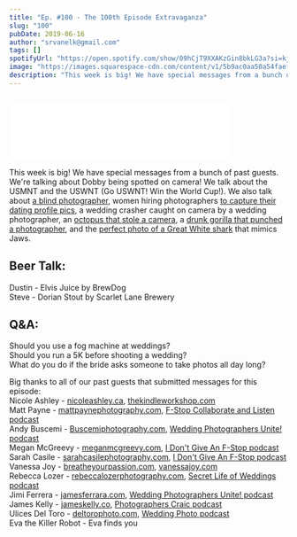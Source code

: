 ```yaml
---
title: "Ep. #100 - The 100th Episode Extravaganza"
slug: "100"
pubDate: 2019-06-16
author: "srvanelk@gmail.com"
tags: []
spotifyUrl: "https://open.spotify.com/show/09hCjT9XXAKzGin8bkLG3a?si=kjRZvQ1JTb6Ov3HVzSSlWA"
image: "https://images.squarespace-cdn.com/content/v1/5b9ac0aa50a54faef024c950/1560723807357-XMGV304U80NWM44F9KCQ/JVE-657.jpg?format=original"
description: "This week is big! We have special messages from a bunch of past guests. We're talking about Dobby being spotted on camera! We talk about the USMNT and the USWNT (Go USWNT! Win the World Cup!). We also talk about a blind photographer, women hiring photographers to capture their dating profile pics, a wedding crasher caught on camera by a wedding photographer, an octopus that stole a camera, a drunk gorilla that punched a photographer, and the perfect photo of a Great White shark that mimics Jaws."
---
```


<figure>
  <img src="https://images.squarespace-cdn.com/content/v1/5b9ac0aa50a54faef024c950/1560723807357-XMGV304U80NWM44F9KCQ/JVE-657.jpg?format=original" alt="" />
</figure>
<iframe class="embedly-embed" src="//cdn.embedly.com/widgets/media.html?src=https%3A%2F%2Fanchor.fm%2Fweddingphotohangover%2Fembed%2Fepisodes%2FEp--100---The-100th-Episode-Extravaganza-e4bu4d&url=https%3A%2F%2Fanchor.fm%2Fweddingphotohangover%2Fepisodes%2FEp--100---The-100th-Episode-Extravaganza-e4bu4d&image=https%3A%2F%2Fd3t3ozftmdmh3i.cloudfront.net%2Fproduction%2Fpodcast_uploaded_episode400%2F805714%2F805714-1560722667599-2b1e900076409.jpg&key=61d05c9d54e8455ea7a9677c366be814&type=text%2Fhtml&schema=anchor&wmode=opaque" width="400" height="102" scrolling="no" frameborder="0" allow="autoplay; fullscreen" allowfullscreen="true"></iframe>

This week is big! We have special messages from a bunch of past guests. We're talking about Dobby being spotted on camera! We talk about the USMNT and the USWNT (Go USWNT! Win the World Cup!). We also talk about [a blind photographer](https://www.bbc.com/news/uk-england-essex-48135931), women hiring photographers [to capture their dating profile pics](https://www.instyle.com/lifestyle/dating-app-photographer), a wedding crasher caught on camera by a wedding photographer, an [octopus that stole a camera](https://6abc.com/science/viral-octopus-steals-camera-then-snaps-photos-of-photographer/542517/), a [drunk gorilla that punched a photographer](https://www.buzznick.com/drunk-gorilla-attacks-photographer/), and the [perfect photo of a Great White shark](https://www.thesun.co.uk/news/8998598/massive-great-white-shark-underwater-pic/) that mimics Jaws.

## Beer Talk:  
Dustin - Elvis Juice by BrewDog  
Steve - Dorian Stout by Scarlet Lane Brewery

## Q&A:  
Should you use a fog machine at weddings?  
Should you run a 5K before shooting a wedding?  
What do you do if the bride asks someone to take photos all day long?

Big thanks to all of our past guests that submitted messages for this episode:  
Nicole Ashley - [nicoleashley.ca](https://www.nicoleashley.ca/), [thekindleworkshop.com](https://thekindleworkshop.com/)  
Matt Payne - [mattpaynephotography.com](https://www.mattpaynephotography.com/), [F-Stop Collaborate and Listen podcast](https://www.mattpaynephotography.com/page/f-stop-collaborate-and-listen/)  
Andy Buscemi - [Buscemiphotography.com](https://www.buscemiphotography.com/), [Wedding Photographers Unite! podcast](http://www.weddingphotographersunite.com/)  
Megan McGreevy - [meganmcgreevy.com](https://www.meganmcgreevy.com/), [I Don't Give An F-Stop podcast](https://www.facebook.com/idontgiveanfstoppodcast/)  
Sarah Casile - [sarahcasilephotography.com](https://www.sarahcasilephotography.com/), [I Don't Give An F-Stop podcast](https://www.facebook.com/idontgiveanfstoppodcast/)  
Vanessa Joy - [breatheyourpassion.com](https://www.breatheyourpassion.com/), [vanessajoy.com](http://vanessajoy.com/)  
Rebecca Lozer - [rebeccalozerphotography.com](https://www.rebeccalozerphotography.com/), [Secret Life of Weddings podcast](https://www.secretlifeofweddings.com/)  
Jimi Ferrera - [jamesferrara.com](https://www.jamesferrara.com/), [Wedding Photographers Unite! podcast](http://www.weddingphotographersunite.com/)  
James Kelly - [jameskelly.co](https://www.jameskelly.co/), [Photographers Craic podcast](https://www.thephotographerscraic.com/)  
Ulices Del Toro - [deltorophoto.com](http://www.deltorophoto.com/), [Wedding Photo podcast](https://podcasts.apple.com/us/podcast/wedding-photo-podcast/id1332942767)  
Eva the Killer Robot - Eva finds you
